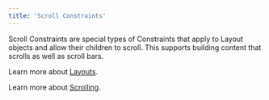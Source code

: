 ```yaml
---
title: 'Scroll Constraints'
---
```


Scroll Constraints are special types of Constraints that apply to Layout objects and allow their children to scroll. This supports building content that scrolls as well as scroll bars.

Learn more about [Layouts](/editor/layouts/layouts-overview).

Learn more about [Scrolling](/editor/layouts/scrolling).